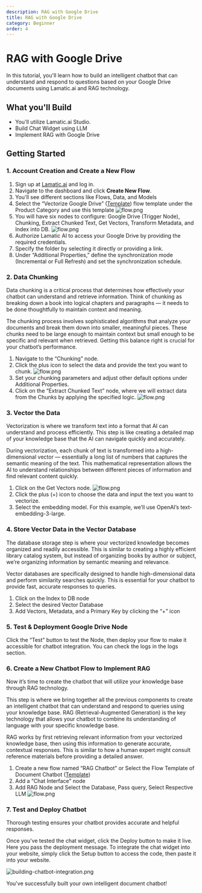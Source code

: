 ```yaml
---
description: RAG with Google Drive
title: RAG with Google Drive
category: Beginner
order: 4
---
```


# RAG with Google Drive

In this tutorial, you'll learn how to build an intelligent chatbot that can understand and respond to questions based on your Google Drive documents using Lamatic.ai and RAG technology.


## What you'll Build
- You'll utilize Lamatic.ai Studio.
- Build Chat Widget using LLM
- Implement RAG with Google Drive


## Getting Started


### 1. Account Creation and Create a New Flow
1. Sign up at [Lamatic.ai](https://lamatic.ai/) and log in.
1. Navigate to the dashboard and click **Create New Flow**.
1. You'll see different sections like Flows, Data, and Models
1. Select the “Vectorize Google Drive” ([Template](https://hub.lamatic.ai/templates/google-drive-sync)) flow template under the Product Category and use this template
    ![flow.png](./img/rag-with-google-drive/google-drive.png)
1. You will have six nodes to configure: Google Drive (Trigger Node), Chunking, Extract Chunked Text, Get Vectors, Transform Metadata, and Index into DB.
    ![flow.png](./img/rag-with-google-drive/google-drive-config.png)
1. Authorize Lamatic AI to access your Google Drive by providing the required credentials.
1. Specify the folder by selecting it directly or providing a link.
1. Under “Additional Properties,” define the synchronization mode (Incremental or Full Refresh) and set the synchronization schedule.


### 2. Data Chunking
Data chunking is a critical process that determines how effectively your chatbot can understand and retrieve information. Think of chunking as breaking down a book into logical chapters and paragraphs — it needs to be done thoughtfully to maintain context and meaning.

The chunking process involves sophisticated algorithms that analyze your documents and break them down into smaller, meaningful pieces. These chunks need to be large enough to maintain context but small enough to be specific and relevant when retrieved. Getting this balance right is crucial for your chatbot’s performance.

1. Navigate to the “Chunking” node.
1. Click the plus icon to select the data and provide the text you want to chunk.
    ![flow.png](./img/rag-with-google-drive/data-chunk.png)
1. Set your chunking parameters and adjust other default options under Additional Properties.
1. Click on the “Extract Chunked Text” node, where we will extract data from the Chunks by applying the specified logic.
    ![flow.png](./img/rag-with-google-drive/chunk-config.png)

### 3. Vector the Data
Vectorization is where we transform text into a format that AI can understand and process efficiently. This step is like creating a detailed map of your knowledge base that the AI can navigate quickly and accurately.

During vectorization, each chunk of text is transformed into a high-dimensional vector — essentially a long list of numbers that captures the semantic meaning of the text. This mathematical representation allows the AI to understand relationships between different pieces of information and find relevant content quickly.

1. Click on the Get Vectors node.
    ![flow.png](./img/rag-with-google-drive/vactor.png)
1. Click the plus (+) icon to choose the data and input the text you want to vectorize.
1. Select the embedding model. For this example, we’ll use OpenAI’s text-embedding-3-large.

### 4. Store Vector Data in the Vector Database
The database storage step is where your vectorized knowledge becomes organized and readily accessible. This is similar to creating a highly efficient library catalog system, but instead of organizing books by author or subject, we’re organizing information by semantic meaning and relevance.

Vector databases are specifically designed to handle high-dimensional data and perform similarity searches quickly. This is essential for your chatbot to provide fast, accurate responses to queries.

1. Click on the Index to DB node
1. Select the desired Vector Database
1. Add Vectors, Metadata, and a Primary Key by clicking the “+” icon

### 5. Test & Deployment Google Drive Node
Click the “Test” button to test the Node, then deploy your flow to make it accessible for chatbot integration. You can check the logs in the logs section.

### 6. Create a New Chatbot Flow to Implement RAG
Now it’s time to create the chatbot that will utilize your knowledge base through RAG technology.

This step is where we bring together all the previous components to create an intelligent chatbot that can understand and respond to queries using your knowledge base. RAG (Retrieval-Augmented Generation) is the key technology that allows your chatbot to combine its understanding of language with your specific knowledge base.

RAG works by first retrieving relevant information from your vectorized knowledge base, then using this information to generate accurate, contextual responses. This is similar to how a human expert might consult reference materials before providing a detailed answer.

1. Create a new flow named “RAG Chatbot” or Select the Flow Template of Document Chatbot ([Template](https://hub.lamatic.ai/templates/document-chatbot-widget))
1. Add a “Chat Interface” node
1. Add RAG Node and Select the Database, Pass query, Select Respective LLM
    ![flow.png](./img/rag-with-google-drive/rag.png)

### 7. Test and Deploy Chatbot
Thorough testing ensures your chatbot provides accurate and helpful responses.

Once you’ve tested the chat widget, click the Deploy button to make it live. Here you pass the deployment message. To integrate the chat widget into your website, simply click the Setup button to access the code, then paste it into your website.

![building-chatbot-integration.png](./img/building-chatbot/chatbot-integration.png)

You've successfully built your own intelligent document chatbot!
